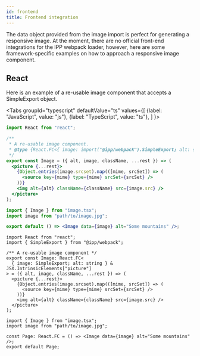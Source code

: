 ```yaml
---
id: frontend
title: Frontend integration
---
```



The data object provided from the image import is perfect for generating a responsive image. At the
moment, there are no official front-end integrations for the IPP webpack loader, however, here are
some framework-specific examples on how to approach a responsive image component.

## React

Here is an example of a re-usable image component that accepts a SimpleExport object.

<Tabs
  groupId="typescript"
  defaultValue="ts"
  values={[
    {label: "JavaScript", value: "js"},
    {label: "TypeScript", value: "ts"},
  ]
}>
<TabItem value="js">


```jsx title="image.js"
import React from "react";

/**
 * A re-usable image component.
 * @type {React.FC<{ image: import("@ipp/webpack").SimpleExport; alt: string } & JSX.IntrinsicElements["picture"]>}
 */
export const Image = ({ alt, image, className, ...rest }) => (
  <picture {...rest}>
    {Object.entries(image.srcset).map(([mime, srcSet]) => (
      <source key={mime} type={mime} srcSet={srcSet} />
    ))}
    <img alt={alt} className={className} src={image.src} />
  </picture>
);
```

```jsx title="page.js"
import { Image } from "image.tsx";
import image from "path/to/image.jpg";

export default () => <Image data={image} alt="Some mountains" />;
```

</TabItem>
<TabItem value="ts">


```tsx title="image.tsx"
import React from "react";
import { SimpleExport } from "@ipp/webpack";

/** A re-usable image component */
export const Image: React.FC<
  { image: SimpleExport; alt: string } & JSX.IntrinsicElements["picture"]
> = ({ alt, image, className, ...rest }) => (
  <picture {...rest}>
    {Object.entries(image.srcset).map(([mime, srcSet]) => (
      <source key={mime} type={mime} srcSet={srcSet} />
    ))}
    <img alt={alt} className={className} src={image.src} />
  </picture>
);
```

```tsx title="page.tsx"
import { Image } from "image.tsx";
import image from "path/to/image.jpg";

const Page: React.FC = () => <Image data={image} alt="Some mountains" />;
export default Page;
```

</TabItem>
</Tabs>

